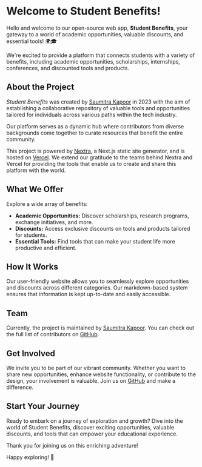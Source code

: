 # Welcome to Student Benefits!

Hello and welcome to our open-source web app, **Student Benefits**, your gateway to a world of academic opportunities, valuable discounts, and essential tools! 🌍🎓

We're excited to provide a platform that connects students with a variety of benefits, including academic opportunities, scholarships, internships, conferences, and discounted tools and products.

## About the Project

*Student Benefits* was created by [Saumitra Kapoor](https://github.com/kapoorsaumitra) in 2023 with the aim of establishing a collaborative repository of valuable tools and opportunities tailored for individuals across various paths within the tech industry.

Our platform serves as a dynamic hub where contributors from diverse backgrounds come together to curate resources that benefit the entire community.

This project is powered by [Nextra](https://nextra.vercel.app/), a Next.js static site generator, and is hosted on [Vercel](https://vercel.com/). We extend our gratitude to the teams behind Nextra and Vercel for providing the tools that enable us to create and share this platform with the world.

## What We Offer

Explore a wide array of benefits:
- **Academic Opportunities:** Discover scholarships, research programs, exchange initiatives, and more.
- **Discounts:** Access exclusive discounts on tools and products tailored for students.
- **Essential Tools:** Find tools that can make your student life more productive and efficient.

## How It Works

Our user-friendly website allows you to seamlessly explore opportunities and discounts across different categories. Our markdown-based system ensures that information is kept up-to-date and easily accessible.

## Team

Currently, the project is maintained by [Saumitra Kapoor](https://twitter.com/0xKapoor). You can check out the full
list of contributors on
[GitHub](https://github.com/kapoorsaumitra/studentbenefits/graphs/contributors).

## Get Involved

We invite you to be part of our vibrant community. Whether you want to share new opportunities, enhance website functionality, or contribute to the design, your involvement is valuable. Join us on [GitHub](https://github.com/kapoorsaumitra/studentbenefits) and make a difference.

## Start Your Journey

Ready to embark on a journey of exploration and growth? Dive into the world of Student Benefits, discover exciting opportunities, valuable discounts, and tools that can empower your educational experience.

Thank you for joining us on this enriching adventure!

Happy exploring! 🚀
